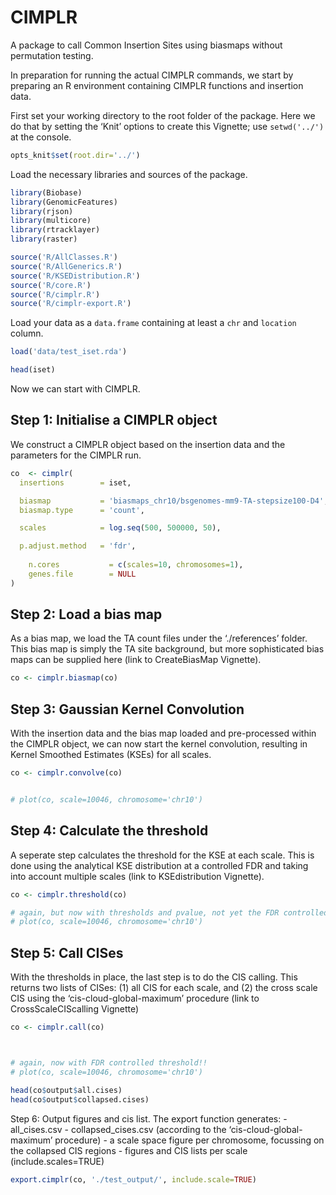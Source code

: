 CIMPLR
========================================================

A package to call Common Insertion Sites using biasmaps without permutation testing.

In preparation for running the actual CIMPLR commands, we start by preparing an R environment containing CIMPLR functions and insertion data.

First set your working directory to the root folder of the package. Here we do that by setting the 'Knit' options to create this Vignette; use `setwd('../')` at the console.

```r
opts_knit$set(root.dir='../')
```

Load the necessary libraries and sources of the package.

```r

library(Biobase)
library(GenomicFeatures)
library(rjson)
library(multicore)
library(rtracklayer)
library(raster)

source('R/AllClasses.R')
source('R/AllGenerics.R')
source('R/KSEDistribution.R')
source('R/core.R')
source('R/cimplr.R')
source('R/cimplr-export.R')
```

Load your data as a `data.frame` containing at least a `chr` and `location` column.

```r
load('data/test_iset.rda')

head(iset)
```



Now we can start with CIMPLR.


Step 1: Initialise a CIMPLR object
-------------------------

We construct a CIMPLR object based on the insertion data and the parameters for the CIMPLR run.

```r
co  <- cimplr(
  insertions        = iset,

  biasmap           = 'biasmaps_chr10/bsgenomes-mm9-TA-stepsize100-D4',
  biasmap.type      = 'count',

  scales            = log.seq(500, 500000, 50),

  p.adjust.method   = 'fdr',
  
	n.cores           = c(scales=10, chromosomes=1),
	genes.file        = NULL
)
```


Step 2: Load a bias map
-------------------------

As a bias map, we load the TA count files under the './references' folder. This bias map is simply the TA site background, but more sophisticated bias maps can be supplied here (link to CreateBiasMap Vignette).

```r
co <- cimplr.biasmap(co)
```



Step 3: Gaussian Kernel Convolution
-------------------------

With the insertion data and the bias map loaded and pre-processed within the CIMPLR object, we can now start the kernel convolution, resulting in Kernel Smoothed Estimates (KSEs) for all scales.
```r
co <- cimplr.convolve(co)


# plot(co, scale=10046, chromosome='chr10')
```



Step 4: Calculate the threshold
-------------------------

A seperate step calculates the threshold for the KSE at each scale. This is done using the analytical KSE distribution at a controlled FDR and taking into account multiple scales (link to KSEdistribution Vignette).
```r
co <- cimplr.threshold(co)

# again, but now with thresholds and pvalue, not yet the FDR controlled threshold
# plot(co, scale=10046, chromosome='chr10')

```



Step 5: Call CISes
-------------------------

With the thresholds in place, the last step is to do the CIS calling. This returns two lists of CISes: (1) all CIS for each scale, and (2) the cross scale CIS using the 'cis-cloud-global-maximum' procedure (link to CrossScaleCIScalling Vignette)

```r
co <- cimplr.call(co)



# again, now with FDR controlled threshold!!
# plot(co, scale=10046, chromosome='chr10')

head(co$output$all.cises)
head(co$output$collapsed.cises)
```



Step 6: Output figures and cis list. The export function generates:
- all_cises.csv
- collapsed_cises.csv (according to the 'cis-cloud-global-maximum' procedure)
- a scale space figure per chromosome, focussing on the collapsed CIS regions
- figures and CIS lists per scale (include.scales=TRUE)


```r
export.cimplr(co, './test_output/', include.scale=TRUE)
```



